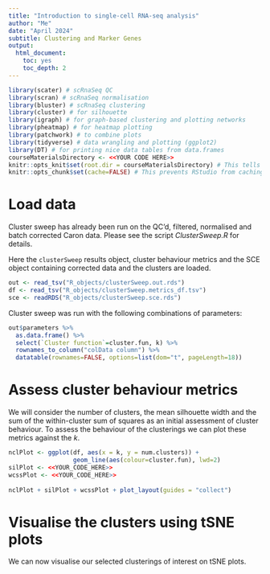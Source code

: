 ```yaml
---
title: "Introduction to single-cell RNA-seq analysis"
author: "Me"
date: "April 2024"
subtitle: Clustering and Marker Genes
output:
  html_document:
    toc: yes
    toc_depth: 2
---
```


```r
library(scater) # scRnaSeq QC
library(scran) # scRnaSeq normalisation
library(bluster) # scRnaSeq clustering
library(cluster) # for silhouette
library(igraph) # for graph-based clustering and plotting networks
library(pheatmap) # for heatmap plotting
library(patchwork) # to combine plots
library(tidyverse) # data wrangling and plotting (ggplot2)
library(DT) # for printing nice data tables from data.frames
courseMaterialsDirectory <- <<YOUR CODE HERE>>
knitr::opts_knit$set(root.dir = courseMaterialsDirectory) # This tells the markdown to work in the course materials directory, by default it would set the working directory as the same as the directory the MarkDown script is in
knitr::opts_chunk$set(cache=FALSE) # This prevents RStudio from caching the results when you render the report
```

# Load data

Cluster sweep has already been run on the QC'd, filtered, normalised and batch
corrected Caron data. Please see the script *ClusterSweep.R* for details.

Here the `clusterSweep` results object, cluster behaviour metrics and the SCE
object containing corrected data and the clusters are loaded.

```r
out <- read_tsv("R_objects/clusterSweep.out.rds")
df <- read_tsv("R_objects/clusterSweep.metrics_df.tsv")
sce <- readRDS("R_objects/clusterSweep.sce.rds")
```

Cluster sweep was run with the following combinations of parameters:

```r
out$parameters %>%
  as.data.frame() %>% 
  select(`Cluster function`=cluster.fun, k) %>% 
  rownames_to_column("colData column") %>% 
  datatable(rownames=FALSE, options=list(dom="t", pageLength=18))
```

# Assess cluster behaviour metrics

We will consider the number of clusters, the mean silhouette width and the sum
of the within-cluster sum of squares as an initial assessment of cluster
behaviour. To assess the behaviour of the clusterings we can plot these metrics
against the *k*.

```r
nclPlot <- ggplot(df, aes(x = k, y = num.clusters)) + 
                  geom_line(aes(colour=cluster.fun), lwd=2)
silPlot <- <<YOUR_CODE_HERE>>
wcssPlot <- <<YOUR_CODE_HERE>>
  
nclPlot + silPlot + wcssPlot + plot_layout(guides = "collect")
```



# Visualise the clusters using tSNE plots

We can now visualise our selected clusterings of interest on tSNE plots.

```r

```



